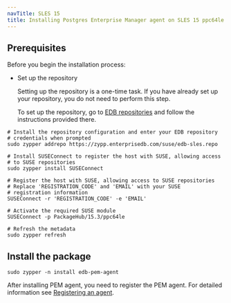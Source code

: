 ```yaml
---
navTitle: SLES 15
title: Installing Postgres Enterprise Manager agent on SLES 15 ppc64le
---
```


## Prerequisites

Before you begin the installation process:

- Set up the repository

  Setting up the repository is a one-time task. If you have already set up your repository, you do not need to perform this step.

  To set up the repository, go to [EDB repositories](https://www.enterprisedb.com/repos-downloads) and follow the instructions provided there.

```shell
# Install the repository configuration and enter your EDB repository
# credentials when prompted
sudo zypper addrepo https://zypp.enterprisedb.com/suse/edb-sles.repo

# Install SUSEConnect to register the host with SUSE, allowing access
# to SUSE repositories
sudo zypper install SUSEConnect

# Register the host with SUSE, allowing access to SUSE repositories
# Replace 'REGISTRATION_CODE' and 'EMAIL' with your SUSE
# registration information
SUSEConnect -r 'REGISTRATION_CODE' -e 'EMAIL'

# Activate the required SUSE module
SUSEConnect -p PackageHub/15.3/ppc64le

# Refresh the metadata
sudo zypper refresh
```

## Install the package

```shell
sudo zypper -n install edb-pem-agent
```

After installing PEM agent, you need to register the PEM agent. For detailed information see [Registering an agent](/pem/latest/registering_agent/).
